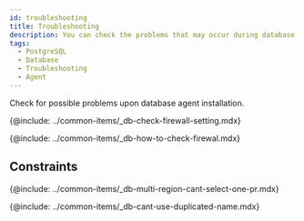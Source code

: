 ```yaml
---
id: troubleshooting
title: Troubleshooting
description: You can check the problems that may occur during database agent installation.
tags:
  - PostgreSQL
  - Database
  - Troubleshooting
  - Agent
---
```


Check for possible problems upon database agent installation.

{@include: ../common-items/_db-check-firewall-setting.mdx}

{@include: ../common-items/_db-how-to-check-firewal.mdx}

## Constraints

{@include: ../common-items/_db-multi-region-cant-select-one-pr.mdx}

{@include: ../common-items/_db-cant-use-duplicated-name.mdx}
